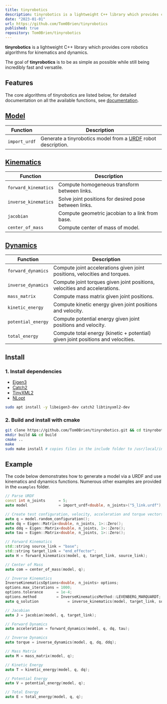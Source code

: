 ```yaml
---
title: tinyrobotics
description: tinyrobotics is a lightweight C++ library which provides core robotics algorithms for kinematics and dynamics.
date: "2023-01-01"
url: https://github.com/Tom0Brien/tinyrobotics
published: true
repository: Tom0Brien/tinyrobotics
---
```


**tinyrobotics** is a lightweight C++ library which provides core robotics algorithms for kinematics and dynamics.

The goal of **tinyrobotics** is to be as simple as possible while still being incredibly fast and versatile.

## Features

The core algorithms of tinyrobotics are listed below, for detailed documentation on all the available functions, see <a href="https://tom0brien.github.io/tinyrobotics">documentation</a>.

<h2>
  <a href="https://tom0brien.github.io/tinyrobotics/structtr_1_1model_1_1Model.html#details">
    Model
  </a>
</h2>

| Function      | Description                                                                              |
| ------------- | ---------------------------------------------------------------------------------------- |
| `import_urdf` | Generate a tinyrobotics model from a [URDF](http://wiki.ros.org/urdf) robot description. |

<h2>
  <a href="https://tom0brien.github.io/tinyrobotics/Kinematics_8hpp.html">
    Kinematics
  </a>
</h2>

| Function             | Description                                           |
| -------------------- | ----------------------------------------------------- |
| `forward_kinematics` | Compute homogeneous transform between links.          |
| `inverse_kinematics` | Solve joint positions for desired pose between links. |
| `jacobian`           | Compute geometric jacobian to a link from base.       |
| `center_of_mass`     | Compute center of mass of model.                      |

<h2>
  <a href="https://tom0brien.github.io/tinyrobotics/Dynamics_8hpp.html">
    Dynamics
  </a>
</h2>

| Function           | Description                                                                      |
| ------------------ | -------------------------------------------------------------------------------- |
| `forward_dynamics` | Compute joint accelerations given joint positions, velocities and torques.       |
| `inverse_dynamics` | Compute joint torques given joint positions, velocities and accelerations.       |
| `mass_matrix`      | Compute mass matrix given joint positions.                                       |
| `kinetic_energy`   | Compute kinetic energy given joint positions and velocity.                       |
| `potential_energy` | Compute potential energy given joint positions and velocity.                     |
| `total_energy`     | Compute total energy (kinetic + potential) given joint positions and velocities. |

## Install

### 1. Install dependencies

- [Eigen3](https://eigen.tuxfamily.org/index.php?title=Main_Page)
- [Catch2](https://github.com/catchorg/Catch2)
- [TinyXML2](https://github.com/leethomason/tinyxml2)
- [NLopt](https://github.com/stevengj/nlopt)

```bash
sudo apt install -y libeigen3-dev catch2 libtinyxml2-dev
```

### 2. Build and install with cmake

```bash
git clone https://github.com/Tom0Brien/tinyrobotics.git && cd tinyrobotics
mkdir build && cd build
cmake ..
make
sudo make install # copies files in the include folder to /usr/local/include*
```

## Example

The code below demonstrates how to generate a model via a URDF and use kinematics and dynamics functions.
Numerous other examples are provided in the `examples` folder.

```c++
// Parse URDF
const int n_joints      = 5;
auto model              = import_urdf<double, n_joints>("5_link.urdf");

// Create test configuration, velocity, acceleration and torque vectors
auto q = model.random_configuration();
auto dq = Eigen::Matrix<double, n_joints, 1>::Zero();
auto ddq = Eigen::Matrix<double, n_joints, 1>::Zero();
auto tau = Eigen::Matrix<double, n_joints, 1>::Zero();

// Forward Kinematics
std::string source_link = "base";
std::string target_link = "end_effector";
auto H = forward_kinematics(model, q, target_link, source_link);

// Center of Mass
auto com = center_of_mass(model, q);

// Inverse Kinematics
InverseKinematicsOptions<double, n_joints> options;
options.max_iterations = 1000;
options.tolerance      = 1e-4;
options.method         = InverseKinematicsMethod::LEVENBERG_MARQUARDT;
auto q_solution             = inverse_kinematics(model, target_link, source_link, H, q, options);

// Jacobian
auto J = jacobian(model, q, target_link);

// Forward Dynamics
auto acceleration = forward_dynamics(model, q, dq, tau);

// Inverse Dynamics
auto torque = inverse_dynamics(model, q, dq, ddq);

// Mass Matrix
auto M = mass_matrix(model, q);

// Kinetic Energy
auto T = kinetic_energy(model, q, dq);

// Potential Energy
auto V = potential_energy(model, q);

// Total Energy
auto E = total_energy(model, q, q);
```
